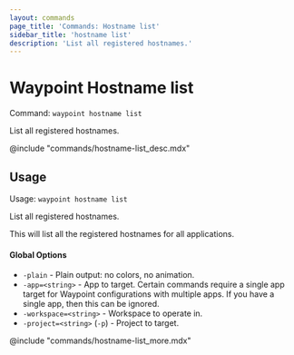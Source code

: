 ```yaml
---
layout: commands
page_title: 'Commands: Hostname list'
sidebar_title: 'hostname list'
description: 'List all registered hostnames.'
---
```


# Waypoint Hostname list

Command: `waypoint hostname list`

List all registered hostnames.

@include "commands/hostname-list_desc.mdx"

## Usage

Usage: `waypoint hostname list`

List all registered hostnames.

This will list all the registered hostnames for all applications.

#### Global Options

- `-plain` - Plain output: no colors, no animation.
- `-app=<string>` - App to target. Certain commands require a single app target for Waypoint configurations with multiple apps. If you have a single app, then this can be ignored.
- `-workspace=<string>` - Workspace to operate in.
- `-project=<string>` (`-p`) - Project to target.

@include "commands/hostname-list_more.mdx"
